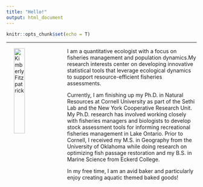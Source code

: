 ```yaml
---
title: "Hello!"
output: html_document
---
```

```r
knitr::opts_chunk$set(echo = T)
```
-----
<img src="pictures//FitzpatrickKB_walleye.jpg" alt="Kimberly Fitzpatrick" width="24%" align="left" hspace="20" vspace="1">

I am a quantitative ecologist with a focus on fisheries management and population dynamics.My research interests center on developing innovative statistical tools that leverage ecological dynamics to support resource-efficient fisheries assessments.

Currently, I am finishing up my Ph.D. in Natural Resources at Cornell University as part of the Sethi Lab and the New York Cooperative Research Unit. My Ph.D. research has involved working closely with fisheries managers and biologists to develop stock assessment tools for informing recreational fisheries management in Lake Ontario. Prior to Cornell, I received my M.S. in Geography from the University of Oklahoma while doing research on optimizing fish passage restoration and my B.S. in Marine Science from Eckerd College.
<br>

In my free time, I am an avid baker and particularly enjoy creating aquatic themed baked goods!
<br>


